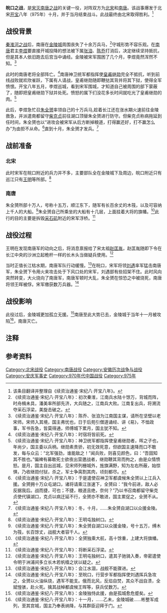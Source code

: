 {{Infobox Military Conflict
|conflict=皖口之战
|partof=[[宋灭南唐之战|宋灭南唐之战]]
|image=  
|caption= 
|date= 975年
|place=皖口
|territory=
|result=宋军获胜
|combatant1=[[北宋|北宋]]
|combatant2=[[南唐|南唐]]
|commander1=[[王明_(北宋)|王明]]<br/>[[刘遇|刘遇]]
|commander2=[[朱全赟|朱全赟]]{{KIA}}
|strength1=不详
|strength2=至多十万兵力，号称十五万
|notes=
}}
{{Campaignbox 北宋統一戰爭}}
'''皖口之战'''，是[[宋灭南唐之战|宋灭南唐之战]]的关键一役，对阵双方为[[北宋|北宋]]和[[南唐|南唐]]。该战事爆发于北宋[[开宝|开宝]]八年（975年）十月，并于当月结束战斗。此战最终由北宋取得胜利。<ref>该条目翻译并整理自《续资治通鉴·宋纪八·开宝八年》。</ref>

==战役背景==

[[秦淮河之战|秦淮河之战]]后，南唐在[[金陵城|金陵城]]周围丧失了十余万兵马，<ref group="注">《续资治通鉴·宋纪八·开宝八年》：初次秦淮，江南兵水陆十馀万，背城而阵，时舟楫未具，潘美率所部先济，大兵随之，江南兵大败。江南复出兵，将溯流夺采石浮梁，美旋击破之。</ref>守城形势不容乐观。在[[南唐|南唐]]君主[[李煜|李煜]]要直接开城投降的想法被下属[[张洎|张洎]]、[[陈乔_(南唐)|陈乔]]打消后，决定继续坚持抵抗，但是其本人依旧跑去后宫当中诵经。金陵被宋军围困了几个月，李煜竟然浑然不知。<ref group="注">《续资治通鉴·宋纪八·开宝八年》：陈乔、张洎为江南国主谋，请所在坚壁以老宋师。宋师入其境，国主弗忧也，日于后苑引僧道诵经、讲《易》，不恤政事，军书告急，皆莫得通，师傅城下累月，国主犹不知。</ref>

此时的南唐老将全部阵亡。<ref group="注">《续资治通鉴·宋纪八·开宝八年》：时宿将皆前死。</ref>南唐神卫统军都指挥使[[皇甫继勋|皇甫继勋]]完全不抵抗，听到前线战败就欢欣雀跃，下属有人请战，皇甫继勋随即鞭挞其背并将其下狱，使得全军愤恨。开宝八年五月，李煜巡城，看到宋军围城，才知道自己被周围的部下蒙蔽了，随即把皇甫继勋下狱并处死。愤怒的属下们没花多长时间就吃光了皇甫继勋的肉。<ref group="注">《续资治通鉴·宋纪八·开宝八年》：神卫统军都指挥使皇甫继勋者，晖之子也，年尚少，国主委以兵柄。继勋素贵骄，初无效死意，但欲国主速降而口不敢发，每与众云：“北军强劲，谁能敌之！”闻兵败，则喜见颜色，曰：“吾固知其不胜也。”偏裨有募敢死士欲夜出营邀战者，继勋鞭其背而拘之，由是众情愤怒。是月，国主自出巡城，见宋师列栅城外，旌旗满野，知为左右所蔽，始惊惧，乃收继勋付狱，杀之，军士争脔割其肉，顷刻都尽。</ref>

此后，李煜急忙召[[朱全赟|朱全赟]]率领自己的十万兵马,趁着长江还在涨水期火速前往金陵救急，并派遣南都留守[[柴克贞|柴克贞]]前往湖口顶替朱全赟进行防守。但柴克贞称病拖延到任时间，朱全赟也以“进攻会被宋军从后方断掉粮道，打得赢还好，打不赢怎么办”为由拒不从命。<ref group="注">《续资治通鉴·宋纪八·开宝八年》：于是遣使召神卫军都虞候朱全赟以上江兵入援。全赟拥十万众屯湖口，诸将请乘江涨速下，全赟曰：“我今前进，敌人必反据我后。战而捷，可也；不捷，粮道且绝，奈何？”乃以书召南都留守柴克贞使代镇湖口，克贞以病迁延不行，全赟亦不敢进，国主累促之，全赟不从。</ref>直到十月，朱全赟才发兵。<ref group="注">《续资治通鉴·宋纪八·开宝八年》：冬，十月，……朱全赟自湖口以众援金陵。</ref>

==战前准备==

===北宋===

此时宋军在皖口附近的兵力并不多，主要部队全在金陵城下及周边，皖口附近只有巡江只有[[王明_(北宋)|王明]]等所部。<ref group="注">《续资治通鉴·宋纪八·开宝八年》：王明屯独树口。</ref>

===南唐===

朱全赟所部十万人，号称十五万，顺江东下，随军有长百余丈的木筏，以及可容纳上千人的大船。<ref group="注">《续资治通鉴·宋纪八·开宝八年》：朱全赟自湖口以众援金陵，号十五万，缚木为筏，长百馀丈，战舰大者容千人。</ref>朱全赟自己所乘坐的大船有十几层，上面挂着大将的旗幡。<ref group="注">《续资治通鉴·宋纪八·开宝八年》：全赟独乘大航，高十馀重，上建大将旗幡。</ref>此行的目的主要是拆毁[[采石矶|采石矶]]附近的宋军浮桥。<ref group="注">《续资治通鉴·宋纪八·开宝八年》：将断采石浮梁。</ref>

==战役过程==

王明在发现南唐军的动向之后，将消息禀报给了宋太祖[[赵匡胤|赵匡胤]]，赵匡胤随即下令在长江中央的沙洲立起桅杆一样的长木头当做疑兵使用。<ref group="注">《续资治通鉴·宋纪八·开宝八年》：王明屯独树口，遣其子驰骑入奏，帝密遣使令明于洲浦间多立长木若帆樯之状以疑之。</ref>

当时正值长江枯水期，南唐军队行动缓慢。<ref group="注">《续资治通鉴·宋纪八·开宝八年》：会江水涸，战舰不能骤进。</ref>在皖口，宋军将领[[刘遇|刘遇]]率军猛击南唐军，朱全赟下令用火来攻击处于下风口处的宋军，刘遇部有些招架不住。此时风向突然转变，大火烧向了南唐军，南唐军顿时大乱，朱全赟在惊恐之中被烧死，南唐将领王晖被俘。宋军缴获数万兵器。<ref group="注">《续资治通鉴·宋纪八·开宝八年》：至皖口，行营步军都指挥使刘遇挥兵急攻之，全赟以火油纵烧，遇军不能支。俄而北风，反焰自焚，其众不战自溃，全斌惶骇，赴火死。擒其战棹都虞候王晖等，获兵仗数万。</ref>

==战役影响==

此役过后，金陵城更加孤立无援。<ref group="注">《续资治通鉴·宋纪八·开宝八年》：金陵独恃此援，由是孤城愈危蹙矣。</ref>南唐至此大势已去，金陵城于当年十一月被攻陷<ref group="注">《续资治通鉴·宋纪八·开宝八年》：十一月，……乙未，金陵城破……彬整军成列，至其宫城，国主乃奉表纳降，与其群臣迎拜于门。</ref>，南唐灭亡。

==注释==

{{reflist|group="注"|2}}

==参考资料==

{{Reflist|2}}

[[Category:北宋战役|Category:北宋战役]]
[[Category:南唐战役|Category:南唐战役]]
[[Category:安徽历次战争与战役|Category:安徽历次战争与战役]]
[[Category:安庆军事史|Category:安庆军事史]]
[[Category:970年代中国战役|Category:970年代中国战役]]
[[Category:975年|Category:975年]]